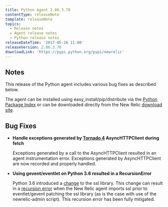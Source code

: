```yaml
---
title: Python Agent 2.86.3.70
contentType: releaseNote
template: releaseNote
topics:
  - Release notes
  - Agent release notes
  - Python release notes
releaseDateTime: '2017-05-26 11:00'
releaseVersion: 2.86.3.70
downloadLink: 'https://pypi.python.org/pypi/newrelic'
---
```


## Notes

This release of the Python agent includes various bug fixes as described below.

The agent can be installed using easy_install/pip/distribute via the [Python Package Index](https://pypi.python.org/pypi/newrelic) or can be downloaded directly from the New Relic [download site](http://download.newrelic.com/python_agent/release/).

## Bug Fixes

* **Handle exceptions generated by [Tornado 4](/docs/agents/python-agent/hosting-mechanisms/introductory-tornado-4-support) AsyncHTTPClient during fetch**

  Exceptions generated by a call to the AsyncHTTPClient resulted in an agent instrumentation error. Exceptions generated by AsyncHTTPClient are now recorded and properly handled.
* **Using gevent/eventlet on Python 3.6 resulted in a RecursionError**

  Python 3.6 introduced a [change](https://github.com/python/cpython/commit/328067c468f82e4ec1b5c510a4e84509e010f296) to the ssl library. This change can result in a [recursion error](https://bugs.python.org/issue29149) when the New Relic agent imports ssl prior to eventlet/gevent patching the ssl library (as is the case with use of the newrelic-admin script). This recursion error has been fully mitigated.
